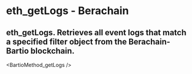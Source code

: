 # eth_getLogs - Berachain

## eth_getLogs. Retrieves all event logs that match a specified filter object from the Berachain-Bartio blockchain.


<BartioMethod_getLogs />
